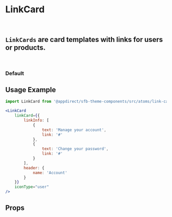 
<Meta of={LinkCardStories} />

# LinkCard

<br />

## `LinkCards` are card templates with links for users or products.

<br />

### Default

<Canvas>
  <Story of={LinkCardStories.Default} />
</Canvas>

## Usage Example

```jsx
import LinkCard from '@appdirect/sfb-theme-components/src/atoms/link-card/LinkCard';

<LinkCard
    linkCard={{
        linkInfo: [
            {
                text: 'Manage your account',
                link: '#'
            },
            {
                text: 'Change your password',
                link: '#'
            }
        ],
        header: {
            name: 'Account'
        }
    }}
    iconType="user"
/>
```

## Props

<ArgsTable of={LinkCard} />
